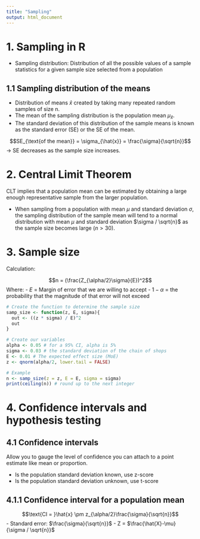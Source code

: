 ```yaml
---
title: "Sampling"
output: html_document
---
```


# 1. Sampling in R

- Sampling distribution: Distribution of all the possible values of a sample statistics for a given sample size selected from a population

## 1.1 Sampling distribution of the means
- Distribution of means $\hat{x}$ created by taking many repeated random samples of size n. 
- The mean of the sampling distribution is the population mean  $\mu_{\hat{x}}$. 
- The standard deviation of this distribution of the sample means is known as the standard error (SE) or the SE of the mean.

$$SE_{\text{of the mean}} = \sigma_{\hat{x}} = \frac{\sigma}{\sqrt{n}}$$
-> SE decreases as the sample size increases.


# 2. Central Limit Theorem

CLT implies that a population mean can be estimated by obtaining a large enough representative sample from the larger population. 

- When sampling from a population with mean $\mu$ and standard deviation $\sigma$, the sampling distribution of the sample mean will tend to a normal distribution with mean $\mu$ and standard deviation $\sigma / \sqrt{n}$ as the sample size becomes large ($n > 30$).


# 3. Sample size

Calculation:

$$n = (\frac{Z_{\alpha/2}\sigma}{E})^2$$
Where:
- $E$ = Margin of error that we are willing to accept
- $1 - \alpha$ = the probability that the magnitude of that error will not exceed

```r
# Create the function to determine the sample size
samp_size <- function(z, E, sigma){
  out <- ((z * sigma) / E)^2
  out
}
```

```r
# Create our variables
alpha <- 0.05 # for a 95% CI, alpha is 5%
sigma <- 0.03 # the standard deviation of the chain of shops
E <- 0.01 # The expected effect size (MoE)
z <- qnorm(alpha/2, lower.tail = FALSE)

# Example
n <- samp_size(z = z, E = E, sigma = sigma)
print(ceiling(n)) # round up to the next integer
```

# 4. Confidence intervals and hypothesis testing
## 4.1 Confidence intervals

Allow you to gauge the level of confidence you can attach to a point estimate like mean or proportion.

- Is the population standard deviation known, use z-score
- Is the population standard deviation unknown, use t-score

## 4.1.1 Confidence interval for a population mean

$$\text{CI = }\hat{x} \pm z_{\alpha/2}\frac{\sigma}{\sqrt{n}}$$
- Standard error: $\frac{\sigma}{\sqrt{n}}$
- Z = $\frac{\hat{X}-\mu}{\sigma / \sqrt{n}}$













